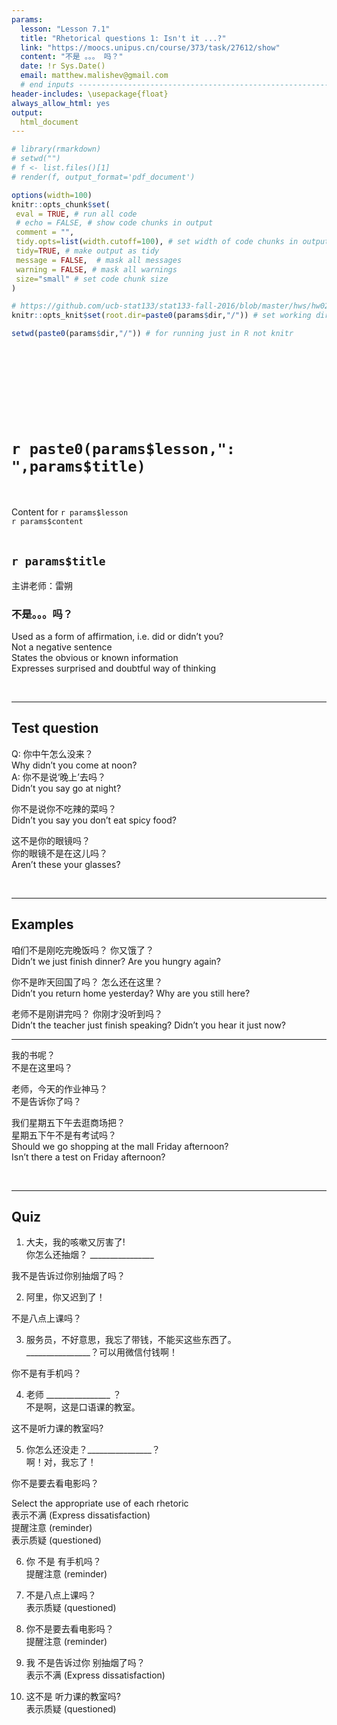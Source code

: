 ```yaml
---
params:
  lesson: "Lesson 7.1"
  title: "Rhetorical questions 1: Isn't it ...?"            
  link: "https://moocs.unipus.cn/course/373/task/27612/show"
  content: "不是 。。。 吗？"    
  date: !r Sys.Date()
  email: matthew.malishev@gmail.com    
  # end inputs ---------------------------------------------------------------
header-includes: \usepackage{float}
always_allow_html: yes
output:
  html_document 
---
```


```r
# library(rmarkdown)
# setwd("")
# f <- list.files()[1]
# render(f, output_format='pdf_document')
```

```r
options(width=100)
knitr::opts_chunk$set(
 eval = TRUE, # run all code
 # echo = FALSE, # show code chunks in output 
 comment = "",
 tidy.opts=list(width.cutoff=100), # set width of code chunks in output
 tidy=TRUE, # make output as tidy
 message = FALSE,  # mask all messages
 warning = FALSE, # mask all warnings 
 size="small" # set code chunk size
)

# https://github.com/ucb-stat133/stat133-fall-2016/blob/master/hws/hw02-tables-ggplot.Rmd
knitr::opts_knit$set(root.dir=paste0(params$dir,"/")) # set working dir

setwd(paste0(params$dir,"/")) # for running just in R not knitr
```

\  

\  

\  

\  

# `r paste0(params$lesson,": ",params$title)`    
\  

Content for `r params$lesson`  
`r params$content`      
\  

<!-- ____________________________________________________________________________ -->
<!-- ____________________________________________________________________________ -->
<!-- ____________________________________________________________________________ -->
<!-- start body -->  
  
## `r params$title`      

主讲老师：雷朔  

### 不是。。。吗？  
Used as a form of affirmation, i.e. did or didn't you?   
Not a negative sentence  
States the obvious or known information   
Expresses surprised and doubtful way of thinking     

\  

******      
  
## Test question        

Q: 你中午怎么没来？    
Why didn't you come at noon?    
A: 你不是说‘晚上’去吗？   
Didn't you say go at night?  

你不是说你不吃辣的菜吗？   
Didn't you say you don't eat spicy food?    

这不是你的眼镜吗？     
你的眼镜不是在这儿吗？   
Aren't these your glasses?    


\  

******      
    
## Examples   

咱们不是刚吃完晚饭吗？ 你又饿了？   
Didn't we just finish dinner? Are you hungry again?  

你不是昨天回国了吗？ 怎么还在这里？     
Didn't you return home yesterday? Why are you still here?  

老师不是刚讲完吗？ 你刚才没听到吗？    
Didn’t the teacher just finish speaking? Didn't you hear it just now?  

******  

我的书呢？  
不是在这里吗？   

老师，今天的作业神马？    
不是告诉你了吗？  

我们星期五下午去逛商场把？    
星期五下午不是有考试吗？   
Should we go shopping at the mall Friday afternoon?    
Isn’t there a test on Friday afternoon?      


\  

******      
  
## Quiz  
  
1.  
大夫，我的咳嗽又厉害了!     
你怎么还抽烟？   ________________  

我不是告诉过你别抽烟了吗？  

2.  
阿里，你又迟到了！    

不是八点上课吗？

3.  
服务员，不好意思，我忘了带钱，不能买这些东西了。  
________________？可以用微信付钱啊！  

你不是有手机吗？    


4.  
老师 ________________ ？  
不是啊，这是口语课的教室。  

这不是听力课的教室吗?  


5.  
你怎么还没走？________________？  
啊！对，我忘了！  


你不是要去看电影吗？  

Select the appropriate use of each rhetoric  
表示不满 (Express dissatisfaction)  
提醒注意  (reminder)    
表示质疑 (questioned)  

6.  
你 不是 有手机吗？  
提醒注意  (reminder)

7.  
不是八点上课吗？  
表示质疑 (questioned)    

8.  
你不是要去看电影吗？  
提醒注意  (reminder)     

9.  
我 不是告诉过你 别抽烟了吗？  
表示不满 (Express dissatisfaction)   

10.  
这不是 听力课的教室吗?  
表示质疑 (questioned)    

